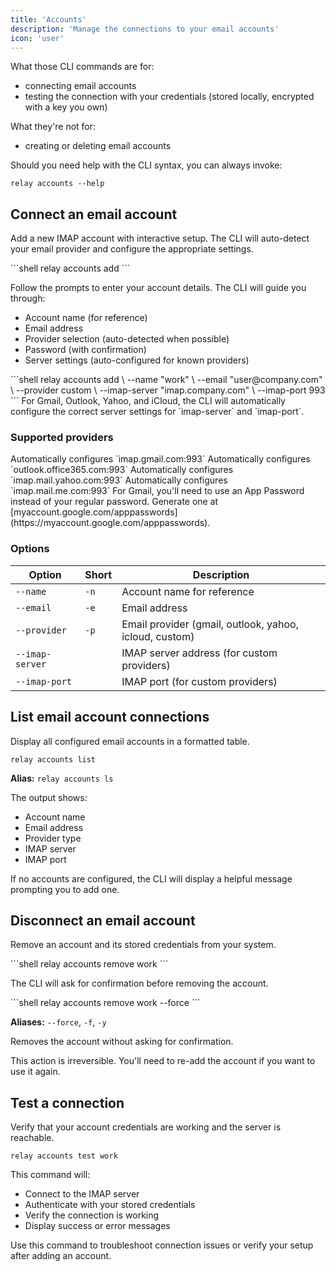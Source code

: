 ```yaml
---
title: 'Accounts'
description: 'Manage the connections to your email accounts'
icon: 'user'
---
```


What those CLI commands are for:
- connecting email accounts
- testing the connection with your credentials (stored locally, encrypted with a key you own)

What they're not for:
- creating or deleting email accounts

Should you need help with the CLI syntax, you can always invoke:
```shell
relay accounts --help
```

## Connect an email account

Add a new IMAP account with interactive setup. The CLI will auto-detect your email provider and configure the appropriate settings.

<Tabs>
<Tab title="Interactive Setup">
```shell
relay accounts add
```

Follow the prompts to enter your account details. The CLI will guide you through:
- Account name (for reference)
- Email address
- Provider selection (auto-detected when possible)
- Password (with confirmation)
- Server settings (auto-configured for known providers)
</Tab>

<Tab title="Non-Interactive Setup">
```shell
relay accounts add \
  --name "work" \
  --email "user@company.com" \
  --provider custom \
  --imap-server "imap.company.com" \
  --imap-port 993
```

<Info>
For Gmail, Outlook, Yahoo, and iCloud, the CLI will automatically configure the correct server settings for `imap-server` and `imap-port`.
</Info>
</Tab>
</Tabs>

### Supported providers

<CardGroup cols={2}>
<Card title="Gmail" icon="envelope">
Automatically configures `imap.gmail.com:993`
</Card>

<Card title="Outlook" icon="envelope">
Automatically configures `outlook.office365.com:993`
</Card>

<Card title="Yahoo Mail" icon="envelope">
Automatically configures `imap.mail.yahoo.com:993`
</Card>

<Card title="iCloud Mail" icon="envelope">
Automatically configures `imap.mail.me.com:993`
</Card>
</CardGroup>

<Warning>
For Gmail, you'll need to use an App Password instead of your regular password. Generate one at [myaccount.google.com/apppasswords](https://myaccount.google.com/apppasswords).
</Warning>

### Options

| Option | Short | Description |
|--------|-------|-------------|
| `--name` | `-n` | Account name for reference |
| `--email` | `-e` | Email address |
| `--provider` | `-p` | Email provider (gmail, outlook, yahoo, icloud, custom) |
| `--imap-server` | | IMAP server address (for custom providers) |
| `--imap-port` | | IMAP port (for custom providers) |

## List email account connections

Display all configured email accounts in a formatted table.

```shell
relay accounts list
```

**Alias:** `relay accounts ls`

The output shows:
- Account name
- Email address
- Provider type
- IMAP server
- IMAP port

<Check>
If no accounts are configured, the CLI will display a helpful message prompting you to add one.
</Check>

## Disconnect an email account

Remove an account and its stored credentials from your system.

<Tabs>
<Tab title="With Confirmation">
```shell
relay accounts remove work
```

The CLI will ask for confirmation before removing the account.
</Tab>

<Tab title="Force Removal">
```shell
relay accounts remove work --force
```

**Aliases:** `--force`, `-f`, `-y`

Removes the account without asking for confirmation.
</Tab>
</Tabs>

<Warning>
This action is irreversible. You'll need to re-add the account if you want to use it again.
</Warning>

## Test a connection

Verify that your account credentials are working and the server is reachable.

```shell
relay accounts test work
```

This command will:
- Connect to the IMAP server
- Authenticate with your stored credentials
- Verify the connection is working
- Display success or error messages

<Tip>
Use this command to troubleshoot connection issues or verify your setup after adding an account.
</Tip>
